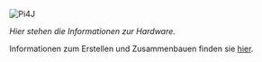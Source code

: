 ![Pi4J](/assets/docs/hardware/pi4j-header.png)

_Hier stehen die Informationen zur Hardware._

Informationen zum Erstellen und Zusammenbauen finden sie [hier](https://www.cs.technik.fhnw.ch/confluence20/display/IP1222vt/Material[]).